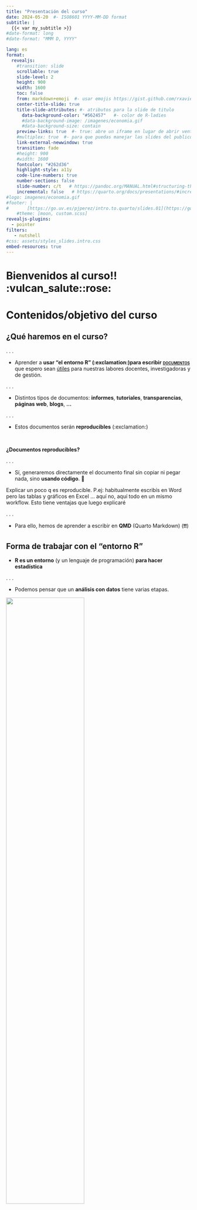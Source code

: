 ```yaml
---
title: "Presentación del curso"
date: 2024-05-20  #- ISO8601 YYYY-MM-DD format 
subtitle: | 
  {{< var my_subtitle >}}
#date-format: long
#date-format: "MMM D, YYYY"

lang: es
format: 
  revealjs:
    #transition: slide
    scrollable: true
    slide-level: 2
    height: 900
    width: 1600
    toc: false
    from: markdown+emoji  #- usar emojis https://gist.github.com/rxaviers/7360908)
    center-title-slide: true
    title-slide-attributes: #- atributos para la slide de titulo
      data-background-color: "#562457"   #- color de R-ladies
      #data-background-image: /imagenes/economia.gif
      #data-background-size: contain      
    preview-links: true  #- true: abre un iframe en lugar de abrir ventana
    #multiplex: true  #- para que puedas manejar las slides del publico
    link-external-newwindow: true
    transition: fade
    #height: 900
    #width: 1600
    fontcolor: "#262d36"
    highlight-style: a11y
    code-line-numbers: true
    number-sections: false
    slide-number: c/t   # https://pandoc.org/MANUAL.html#structuring-the-slide-show
    incremental: false   # https://quarto.org/docs/presentations/#incremental-lists
#logo: imagenes/economia.gif
#footer: |
#       [https://go.uv.es/pjperez/intro.to.quarto/slides.01](https://go.uv.es/pjperez/intro.to.quarto/slides.01)
    #theme: [moon, custom.scss]
revealjs-plugins:
  - pointer
filters:
   - nutshell
#css: assets/styles_slides.intro.css
embed-resources: true
---
```


# Bienvenidos al curso!! :vulcan_salute::rose: {background-color="#abd2d6"}

# Contenidos/objetivo del curso {background-color="#b8c2aa"}


## ¿Qué haremos en el curso? {.color-header}

. . .

-   Aprender a **usar "el entorno R" (:exclamation:)para escribir** [[[**documentos**]{.smallcaps}]{.underline} que espero sean [útiles]{.underline} para nuestras labores docentes, investigadoras y de gestión.]{.fragment}

. . . 

-   Distintos tipos de documentos: **informes**, **tutoriales**, **transparencias**, **páginas web**, **blogs**, **...**

. . .

-   Estos documentos serán **reproducibles** (:exclamation:)



<br>

**¿Documentos reproducibles?** 

. . .

-   Sí, generaremos directamente el documento final sin copiar ni pegar nada, sino **usando código**. 💬


:::{.notes}
Explicar un poco q es reproducible. P.ej: habitualmente escribís en Word pero las tablas y gráficos en Excel ... aquí no, aquí todo en un mismo workflow. Esto tiene ventajas que luego explicaré
:::

. . . 

- Para ello, hemos de aprender a escribir en **QMD** (Quarto Markdown) (❗❗)



## Forma de trabajar con el "entorno R"

-   **R es un entorno** (y un lenguaje de programación) **para hacer estadística**

. . .

-   Podemos pensar que un **análisis con datos** tiene varias etapas.



![](./imagenes/ss_01_info-r4ds_01.png){fig-align="center" width="65%"}

. . . 

-   En el curso [nos centramos]{.underline} en la última etapa etapa: la **presentación de los resultados**.  💬


:::{.notes}
Explicar que : 1) para sacarle todo el provecho a QMD hay q saber R, pero q también tiene beneficios si no sabes R. Tb que es una inversión, que QMD es una parte integral del workflow con R.
:::


---------------


## ¿Qué tipo de documentos veremos? 

-   Principalmente **informes/tutoriales**, **transparencias**, **páginas web** y **blogs**, ...

. . .

-   ... pero, Con Quarto se pueden generar **documentos de muchos tipos** (artículos académicos, libros, tesis, cartas, cuadros de mando, etc ... etc ...) **y formatos** (html, pdf, epub, docx, beamer, pptx, etc ... etc ...).

. . .

-   Para verlo puedes visitar la [Quarto gallery](https://quarto.org/docs/gallery/){target="blank"}




::: {.callout-tip collapse="true" appearance="default" icon="false"}
####  Algunos ejemplos:

-   **Tutoriales**: por ejemplo [este](https://quarto-dev.github.io/quarto-gallery/page-layout/tufte.html){target="blank"} o [este](https://perezp44.github.io/web.Econometria.GADE/materiales/cuestionario_practicas.html){target="blank"}

-   **Slides**: por ejemplo [estas](https://laderast.github.io/qmd_rmd/#/title-slide){target="blank"} o [estas](https://apreshill.github.io/palmerpenguins-useR-2022/#/title-slide){target="blank"}

-   **Páginas web**: por ejemplo [esta](https://nicar.r-journalism.com/), [esta](https://sta210-s22.github.io/website/){target="blank"} o [esta](https://www.mm218.dev/){target="blank"}

-   **Blogs**: por ejemplo [este](https://www.mrworthington.com/){target="blank"} o [este](https://blog.djnavarro.net/){target="blank"}

:::
# Calendario {background-color="#b8c2aa"}

## Calendario

<br>

+-------------------------+----------------------------------------+--------------------+
| Día                     | Tópico                                 |                    |
+=========================+========================================+====================+
| 9 de julio (martes)     | Presentación\                          | (con slides 01)\   |
|                         | Primeros pasos\                        | (con slides 02)\   |
|                         | Aprendiendo a escribir en QMD\         | (con slides 03)\   |
+-------------------------+----------------------------------------+--------------------+
| 10 de julio (miércoles) | Mi primer web/blog\                    | (con slides 05)\   |
+-------------------------+----------------------------------------+--------------------+
| 15 de julio (lunes)     | Slides con Quarto\                     | (con slides 04)\   |
+-------------------------+----------------------------------------+--------------------+
| 16 de julio (martes)    | Más cosas con Quarto :exclamation:\    | (con slides 06)\   |
+-------------------------+----------------------------------------+--------------------+


# Para conocernos un poco mejor {background-color="#b8c2aa"}

---

## Sobre mi (Pedro J. Pérez) {background-color="#abd2d6"}

-   Profesor en la UV (departamento de Análisis Económico) y **entusiasta de R**. En mi web en la UV puedes ver algunos de mis [cursos](https://www.uv.es/pjperez/docencia.html){target="blank"} y [blogs](https://www.uv.es/pjperez/mys_blogs.html){target="blank"}

. . .

-   Por ejemplo, estos cursos:

    -   [Econometría](https://perezp44.github.io/web.econometria.GADE_23-24/){target="blank"}
    -   [Intro a la Ciencia de datos con R](https://perezp44.github.io/intro-ds-23-24-web/){target="blank"} (tenéis que ver [los trabajos de los estudiantes](https://perezp44.github.io/intro-ds-22-23-web/07-trabajos_2022-23.html){target="\"blank”"})
    -   [Curso de Introducción a R](https://perezp44.github.io/intro-ds-23-24-web/){target="blank"} (en el SFPIE).

. . .

-   No soy bloguero, pero he impartido el **taller** [Mi primer blog con Quarto](https://perezp44.github.io/taller.primer.blog/){target="blank"} y he creado y cerrado algunos blogs:

    -   [2015, R & flowers](http://perezp44.github.io/){target="blank"} , con Jekyll
    -   [2018, R & flowers V](https://rflowers5.netlify.app/){target="\"blank”"}, con Hugo y blogdown
    -   [2020, R & flowers (o casi)](https://perezp44.github.io/my_blog_R-flowers-0.1.3/){target="\"blank”"}, con radix
    -   [2021, pedro.j.perez blog's](https://perezp44.github.io/pjperez.web/){target="\"blank”"}, con Distill
    -   [2022, R & flowers](https://perezp44.github.io/pjperez.blog.2022/){target="\"blank”"}, con Quarto

<br>
    
-   Mi blog actual: [2024, R & flowers](https://perezp44.github.io/Rflowers.2024/){target="\"blank”"}, con Quarto

# Os toca presentaros!! <br/> :slightly_smiling_face: {background-color="#abd2d6"}

<br>

-   Nombre

-   Facultad/Departamento/Organismo/Servicio ...

-   Motivaciones y objetivos al apuntaros al curso

-   Experiencia con R y RStudio

-   Experiencia con Rmarkdown y Quarto

-   Experiencia con webs/blogs

# Comenzamos el curso !!!! :computer::crossed_fingers: 💪🏼 💪🏼 {background-color="#562457"}
